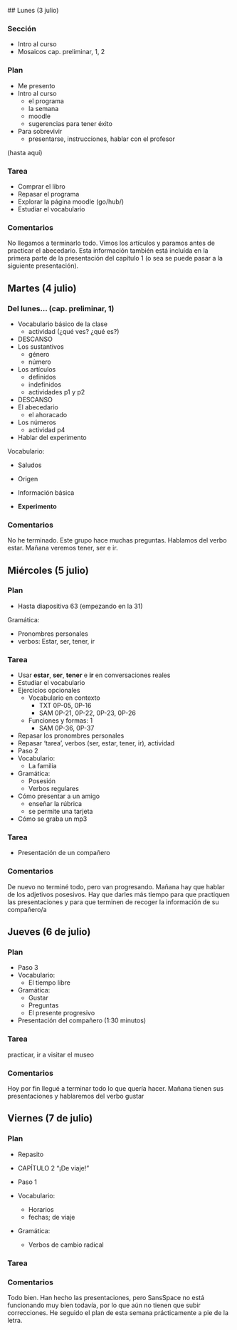  ## Lunes (3 julio)

### Sección

- Intro al curso
- Mosaicos cap. preliminar, 1, 2

### Plan

- Me presento
- Intro al curso
	- el programa
	- la semana
	- moodle
	- sugerencias para tener éxito
- Para sobrevivir
	- presentarse, instrucciones, hablar con el profesor

(hasta aquí)

### Tarea

- Comprar el libro
- Repasar el programa
- Explorar la página moodle (go/hub/)
- Estudiar el vocabulario

### Comentarios

No llegamos a terminarlo todo. Vimos los artículos y paramos
antes de practicar el abecedario. Esta información también 
está incluída en la primera parte de la presentación del 
capítulo 1 (o sea se puede pasar a la siguiente presentación).


## Martes (4 julio)

### Del lunes... (cap. preliminar, 1)

- Vocabulario básico de la clase 
	- actividad (¿qué ves? ¿qué es?)
- DESCANSO
- Los sustantivos
	- género
	- número
- Los artículos
	- definidos
	- indefinidos
	- actividades p1 y p2
- DESCANSO
- El abecedario
	- el ahoracado
- Los números
	- actividad p4
- Hablar del experimento

Vocabulario:

- Saludos
- Origen
- Información básica

- **Experimento**


### Comentarios

No he terminado. Este grupo hace muchas preguntas. Hablamos del verbo 
estar. Mañana veremos tener, ser e ir. 



## Miércoles (5 julio)

### Plan

- Hasta diapositiva 63 (empezando en la 31)

Gramática:

- Pronombres personales
- verbos: Estar, ser, tener, ir

### Tarea

- Usar **estar**, **ser**, **tener** e **ir** en conversaciones reales
- Estudiar el vocabulario
- Ejercicios opcionales
	- Vocabulario en contexto
		- TXT 0P-05, 0P-16
		- SAM 0P-21, 0P-22, 0P-23, 0P-26
	- Funciones y formas: 1
		- SAM 0P-36, 0P-37

- Repasar los pronombres personales
- Repasar 'tarea', verbos (ser, estar, tener, ir), actividad
- Paso 2  
- Vocabulario:
	- La familia

- Gramática:
	- Posesión
	- Verbos regulares

- Cómo presentar a un amigo
	- enseñar la rúbrica
	- se permite una tarjeta
- Cómo se graba un mp3


### Tarea

- Presentación de un compañero

### Comentarios

De nuevo no terminé todo, pero van progresando. 
Mañana hay que hablar de los adjetivos posesivos. 
Hay que darles más tiempo para que practiquen las 
presentaciones y para que terminen de recoger la 
información de su compañero/a







## Jueves (6 de julio)

### Plan

- Paso 3
- Vocabulario:
	- El tiempo libre

- Gramática:
	- Gustar
	- Preguntas
	- El presente progresivo

- Presentación del compañero (1:30 minutos)

### Tarea

practicar, ir a visitar el museo

### Comentarios

Hoy por fin llegué a terminar todo lo que quería 
hacer. Mañana tienen sus presentaciones y hablaremos 
del verbo gustar 








## Viernes (7 de julio)

### Plan

- Repasito
- CAPÍTULO  2 “¡De viaje!”  

- Paso 1 
- Vocabulario:
	- Horarios
	- fechas; de viaje

- Gramática:
	- Verbos de cambio radical




### Tarea



### Comentarios

Todo bien. Han hecho las presentaciones, pero SansSpace no está 
funcionando muy bien todavía, por lo que aún no tienen que subir 
correcciones. He seguido el plan de esta semana prácticamente a 
pie de la letra. 

